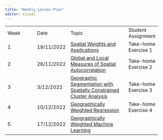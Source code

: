```yaml
---
title: "Weekly Lesson Plan"
editor: visual
---
```


|      |            |                                                                                                     |                      |
|---------------|---------------|-----------------------------|---------------|
| Week | Date       | Topic                                                                                               | Student Assignment   |
| 1    | 19/11/2022 | [Spatial Weights and Applications](outline/lesson1_outline.html)                                    | Take-home Exercise 1 |
| 2    | 26/11/2022 | [Global and Local Measures of Spatial Autocorrelation](outline/Lesson2_outline.html)                | Take-home Exercise 2 |
| 3    | 3/12/2022  | [Geographic Segmentation with Spatially Constrained Cluster Analysis](outline/Lesson3_outline.html) | Take-home Exercise 3 |
| 4    | 10/12/2022 | [Geographically Weighted Regression](outline/Lesson4_outline.html)                                  | Take-home Exercise 4 |
| 5    | 17/12/2022 | [Geographically Weighted Machine Learning](outline/Lesson5_outline.html) |                      |
